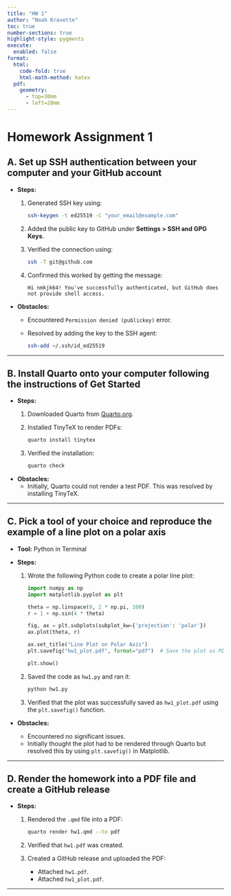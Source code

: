 ```yaml
---
title: "HW 1"
author: "Noah Kravette"
toc: true
number-sections: true
highlight-style: pygments
execute:
  enabled: false
format:
  html:
    code-fold: true
    html-math-method: katex
  pdf:
    geometry:
      - top=30mm
      - left=20mm
---
```


# Homework Assignment 1

## A. Set up SSH authentication between your computer and your GitHub account

- **Steps:**
  1. Generated SSH key using:
     ```bash
     ssh-keygen -t ed25519 -C "your_email@example.com"
     ```
  2. Added the public key to GitHub under **Settings > SSH and GPG Keys**.
  3. Verified the connection using:
     ```bash
     ssh -T git@github.com
     ```
  4. Confirmed this worked by getting the message:
     ```
     Hi nmkjk64! You've successfully authenticated, but GitHub does not provide shell access.
     ```

- **Obstacles:**
  - Encountered `Permission denied (publickey)` error.
  - Resolved by adding the key to the SSH agent:
    ```bash
    ssh-add ~/.ssh/id_ed25519
    ```

---

## B. Install Quarto onto your computer following the instructions of Get Started

- **Steps:**
  1. Downloaded Quarto from [Quarto.org](https://quarto.org).
  2. Installed TinyTeX to render PDFs:
     ```bash
     quarto install tinytex
     ```
  3. Verified the installation:
     ```bash
     quarto check
     ```

- **Obstacles:**
  - Initially, Quarto could not render a test PDF. This was resolved by installing TinyTeX.

---

## C. Pick a tool of your choice and reproduce the example of a line plot on a polar axis

- **Tool:** Python in Terminal

- **Steps:**
  1. Wrote the following Python code to create a polar line plot:
     ```python
     import numpy as np
     import matplotlib.pyplot as plt

     theta = np.linspace(0, 2 * np.pi, 100)
     r = 1 + np.sin(4 * theta)

     fig, ax = plt.subplots(subplot_kw={'projection': 'polar'})
     ax.plot(theta, r)

     ax.set_title("Line Plot on Polar Axis")
     plt.savefig("hw1_plot.pdf", format="pdf")  # Save the plot as PDF

     plt.show()
     ```
  2. Saved the code as `hw1.py` and ran it:
     ```bash
     python hw1.py
     ```
  3. Verified that the plot was successfully saved as `hw1_plot.pdf` using the `plt.savefig()` function.

- **Obstacles:**
  - Encountered no significant issues.
  - Initially thought the plot had to be rendered through Quarto but resolved this by using `plt.savefig()` in Matplotlib.

---

## D. Render the homework into a PDF file and create a GitHub release

- **Steps:**
  1. Rendered the `.qmd` file into a PDF:
     ```bash
     quarto render hw1.qmd --to pdf
     ```
  2. Verified that `hw1.pdf` was created.
  3. Created a GitHub release and uploaded the PDF:
     - Attached `hw1.pdf`.
     - Attached `hw1_plot.pdf`.

---

